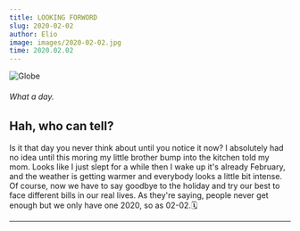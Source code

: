 ```yaml
---
title: LOOKING FORWORD
slug: 2020-02-02
author: Elio
image: images/2020-02-02.jpg
time: 2020.02.02
---
```


![Globe](images/2020-02-02.jpg)

###### What a day.

## Hah, who can tell?

Is it that day you never think about until you notice it now? I absolutely had no idea until this moring my little brother bump into the kitchen told my mom.
Looks like I just slept for a while then I wake up it's already February, and the weather is getting warmer and everybody looks a little bit intense.
Of course, now we have to say goodbye to the holiday and try our best to face different bills in our real lives. As they're saying, people never get enough but we only have one 2020, so as 02-02.🗓

---
